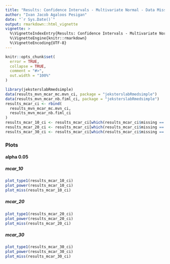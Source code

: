 ```yaml
---
title: "Results: Confidence Intervals - Multivariate Normal - Data Missing Completely at Random"
author: "Ivan Jacob Agaloos Pesigan"
date: "`r Sys.Date()`"
output: rmarkdown::html_vignette
vignette: >
  %\VignetteIndexEntry{Results: Confidence Intervals - Multivariate Normal - Data Missing Completely at Random}
  %\VignetteEngine{knitr::rmarkdown}
  %\VignetteEncoding{UTF-8}
---
```


```r
knitr::opts_chunk$set(
  error = TRUE,
  collapse = TRUE,
  comment = "#>",
  out.width = "100%"
)
```

```r
library(jeksterslabRmedsimple)
data(results_mvn_mcar_mc.mvn_ci, package = "jeksterslabRmedsimple")
data(results_mvn_mcar_nb.fiml_ci, package = "jeksterslabRmedsimple")
results_mcar_ci <- rbind(
  results_mvn_mcar_mc.mvn_ci,
  results_mvn_mcar_nb.fiml_ci
)
results_mcar_10_ci <- results_mcar_ci[which(results_mcar_ci$missing == "MCAR.10"), ]
results_mcar_20_ci <- results_mcar_ci[which(results_mcar_ci$missing == "MCAR.20"), ]
results_mcar_30_ci <- results_mcar_ci[which(results_mcar_ci$missing == "MCAR.30"), ]
```

### Plots

#### alpha 0.05

##### mcar_10

```r
plot_type1(results_mcar_10_ci)
plot_power(results_mcar_10_ci)
plot_miss(results_mcar_10_ci)
```

##### mcar_20

```r
plot_type1(results_mcar_20_ci)
plot_power(results_mcar_20_ci)
plot_miss(results_mcar_20_ci)
```

##### mcar_30

```r
plot_type1(results_mcar_30_ci)
plot_power(results_mcar_30_ci)
plot_miss(results_mcar_30_ci)
```
